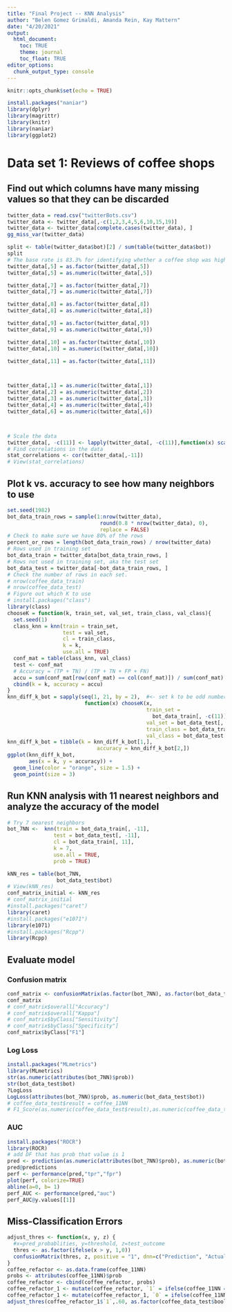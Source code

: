 ```yaml
---
title: "Final Project -- KNN Analysis"
author: "Belen Gomez Grimaldi, Amanda Rein, Kay Mattern"
date: "4/20/2021"
output:
  html_document:
    toc: TRUE
    theme: journal
    toc_float: TRUE
editor_options:
  chunk_output_type: console
---
```



```r
knitr::opts_chunk$set(echo = TRUE)
```

```r
install.packages("naniar")
library(dplyr)
library(magrittr)
library(knitr)
library(naniar)
library(ggplot2)
```

# Data set 1: Reviews of coffee shops

## Find out which columns have many missing values so that they can be discarded
```r
twitter_data = read.csv("twitterBots.csv")
twitter_data <- twitter_data[,-c(1,2,3,4,5,6,10,15,19)]
twitter_data <- twitter_data[complete.cases(twitter_data), ]
gg_miss_var(twitter_data)
```

```r
split <- table(twitter_data$bot)[2] / sum(table(twitter_data$bot))
split
# The base rate is 83.3% for identifying whether a coffee shop was high-rated or not.
twitter_data[,5] = as.factor(twitter_data[,5])
twitter_data[,5] = as.numeric(twitter_data[,5])

twitter_data[,7] = as.factor(twitter_data[,7])
twitter_data[,7] = as.numeric(twitter_data[,7])

twitter_data[,8] = as.factor(twitter_data[,8])
twitter_data[,8] = as.numeric(twitter_data[,8])

twitter_data[,9] = as.factor(twitter_data[,9])
twitter_data[,9] = as.numeric(twitter_data[,9])

twitter_data[,10] = as.factor(twitter_data[,10])
twitter_data[,10] = as.numeric(twitter_data[,10])

twitter_data[,11] = as.factor(twitter_data[,11])



twitter_data[,1] = as.numeric(twitter_data[,1])
twitter_data[,2] = as.numeric(twitter_data[,2])
twitter_data[,3] = as.numeric(twitter_data[,3])
twitter_data[,4] = as.numeric(twitter_data[,4])
twitter_data[,6] = as.numeric(twitter_data[,6])



# Scale the data
twitter_data[, -c(11)] <- lapply(twitter_data[, -c(11)],function(x) scale(x))
# Find correlations in the data 
stat_correlations <- cor(twitter_data[,-11])
# View(stat_correlations)
```

## Plot k vs. accuracy to see how many neighbors to use

```r
set.seed(1982)
bot_data_train_rows = sample(1:nrow(twitter_data),
                              round(0.8 * nrow(twitter_data), 0),
                              replace = FALSE)
# Check to make sure we have 80% of the rows
percent_or_rows = length(bot_data_train_rows) / nrow(twitter_data)
# Rows used in training set
bot_data_train = twitter_data[bot_data_train_rows, ]
# Rows not used in training set, aka the test set
bot_data_test = twitter_data[-bot_data_train_rows, ]
# Check the number of rows in each set.
# nrow(coffee_data_train)
# nrow(coffee_data_test)
# Figure out which K to use
# install.packages("class") 
library(class)
chooseK = function(k, train_set, val_set, train_class, val_class){
  set.seed(1)
  class_knn = knn(train = train_set,
                  test = val_set,
                  cl = train_class,
                  k = k,
                  use.all = TRUE)
  conf_mat = table(class_knn, val_class)
  test <- conf_mat
  # Accuracy = (TP + TN) / (TP + TN + FP + FN)
  accu = sum(conf_mat[row(conf_mat) == col(conf_mat)]) / sum(conf_mat)
  cbind(k = k, accuracy = accu)
}
knn_diff_k_bot = sapply(seq(1, 21, by = 2),  #<- set k to be odd number from 1 to 21
                         function(x) chooseK(x,
                                             train_set =
                                               bot_data_train[, -c(11)],
                                             val_set = bot_data_test[, -c(11)],
                                             train_class = bot_data_train[, 11],
                                             val_class = bot_data_test[, 11]))
knn_diff_k_bot = tibble(k = knn_diff_k_bot[1,],
                             accuracy = knn_diff_k_bot[2,])
ggplot(knn_diff_k_bot,
       aes(x = k, y = accuracy)) +
  geom_line(color = "orange", size = 1.5) +
  geom_point(size = 3)
```

## Run KNN analysis with 11 nearest neighbors and analyze the accuracy of the model
```r
# Try 7 nearest neighbors
bot_7NN <-  knn(train = bot_data_train[, -11],
               test = bot_data_test[, -11],
               cl = bot_data_train[, 11],
               k = 7,
               use.all = TRUE,
               prob = TRUE)

kNN_res = table(bot_7NN,
                bot_data_test$bot)
# View(kNN_res)
conf_matrix_initial <- kNN_res
# conf_matrix_initial
#install.packages("caret")
library(caret)
#install.packages("e1071")
library(e1071)
#install.packages("Rcpp")
library(Rcpp)
```

## Evaluate model {.tabset}
### Confusion matrix
```r
conf_matrix <- confusionMatrix(as.factor(bot_7NN), as.factor(bot_data_test$bot), positive = "1", dnn=c("Prediction", "Actual"), mode = "sens_spec")
conf_matrix 
# conf_matrix$overall["Accuracy"]
# conf_matrix$overall["Kappa"]
# conf_matrix$byClass["Sensitivity"]
# conf_matrix$byClass["Specificity"]
conf_matrix$byClass["F1"]
```

### Log Loss

```r
install.packages("MLmetrics")
library(MLmetrics)
str(as.numeric(attributes(bot_7NN)$prob))
str(bot_data_test$bot)
?LogLoss
LogLoss(attributes(bot_7NN)$prob, as.numeric(bot_data_test$bot))
# coffee_data_test$result = coffee_11NN
# F1_Score(as.numeric(coffee_data_test$result),as.numeric(coffee_data_test$bool_HIGH))
```

### AUC
```r
install.packages("ROCR")
library(ROCR)
# add DF that has prob that value is 1
pred <- prediction(as.numeric(attributes(bot_7NN)$prob), as.numeric(bot_data_test$bot))
pred@predictions
perf <- performance(pred,"tpr","fpr")
plot(perf, colorize=TRUE)
abline(a=0, b= 1)
perf_AUC <- performance(pred,"auc")
perf_AUC@y.values[[1]]
```

## Miss-Classification Errors
```r
adjust_thres <- function(x, y, z) {
  #x=pred_probablities, y=threshold, z=test_outcome
  thres <- as.factor(ifelse(x > y, 1,0))
  confusionMatrix(thres, z, positive = "1", dnn=c("Prediction", "Actual"), mode = "everything")
}
coffee_refactor <- as.data.frame(coffee_11NN)
probs <- attributes(coffee_11NN)$prob
coffee_refactor <- cbind(coffee_refactor, probs)
coffee_refactor_1 <- mutate(coffee_refactor, `1` = ifelse(coffee_11NN == "1", probs, (1-probs)))
coffee_refactor_1 <- mutate(coffee_refactor_1, `0` = ifelse(coffee_11NN == "0", probs, (1-probs)))
adjust_thres(coffee_refactor_1$`1`,.60, as.factor(coffee_data_test$bool_HIGH))
```